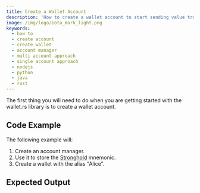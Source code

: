 ```yaml
---
title: Create a Wallet Account
description: 'How to create a wallet account to start sending value transactions to a Hornet node.'
image: /img/logo/iota_mark_light.png
keywords:
  - how to
  - create account
  - create wallet
  - account manager
  - multi account approach
  - single account approach
  - nodejs
  - python
  - java
  - rust
---
```



The first thing you will need to do when you are getting started with the wallet.rs library is to create a wallet account.

<TipAccountApproaches />

## Code Example

The following example will:

1. Create an account manager.
2. Use it to store the [Stronghold](/stronghold.rs/welcome) mnemonic.
3. Create a wallet with the alias "Alice".

<Tabs groupId='language' queryString>
  <TabItem value='rust' label='Rust'>
    <RustCode />
  </TabItem>
  <TabItem value='typescript-node' label='Typescript (Node.js)'>
    <NodejsCode />
  </TabItem>
  <TabItem value='python' label='Python'>
    <PythonCode />
  </TabItem>
  <TabItem value='java' label='Java'>
    <JavaCode />
  </TabItem>
</Tabs>

## Expected Output

<Tabs groupId='language' queryString>
  <TabItem value='rust' label='Rust'>
    <RustOutput />
  </TabItem>
  <TabItem value='typescript-node' label='Typescript (Node.js)'>
    <NodejsOutput />
  </TabItem>
  <TabItem value='python' label='Python'>
    <PythonOutput />
  </TabItem>
  <TabItem value='java' label='Java'>
    <JavaOutput />
  </TabItem>
</Tabs>
